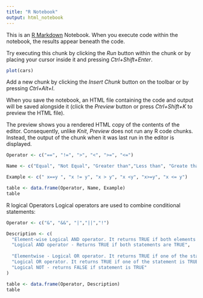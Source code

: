 ```yaml
---
title: "R Notebook"
output: html_notebook
---
```


This is an [R Markdown](http://rmarkdown.rstudio.com) Notebook. When you execute code within the notebook, the results appear beneath the code. 

Try executing this chunk by clicking the *Run* button within the chunk or by placing your cursor inside it and pressing *Ctrl+Shift+Enter*. 

```r
plot(cars)
```

Add a new chunk by clicking the *Insert Chunk* button on the toolbar or by pressing *Ctrl+Alt+I*.

When you save the notebook, an HTML file containing the code and output will be saved alongside it (click the *Preview* button or press *Ctrl+Shift+K* to preview the HTML file).

The preview shows you a rendered HTML copy of the contents of the editor. Consequently, unlike *Knit*, *Preview* does not run any R code chunks. Instead, the output of the chunk when it was last run in the editor is displayed.
```r
Operator <- c("==", "!=", ">", "<", ">=", "<=")

Name <- c("Equal", "Not Equal", "Greater than","Less than", "Greate than or equal to", "Less than or equal to")

Example <- c(" x==y ", "x != y", "x > y", "x <y", "x>=y", "x <= y")

table <- data.frame(Operator, Name, Example)
table
```
R logical Operators 
Logical operators are used to combine conditional statements: 

```r
Operator <- c("&", "&&", "|","||","!")

Description <- c(
  "Element-wise Logical AND operator. It returns TRUE if both elements are TRUE.",
  "Logical AND operator - Returns TRUE if both statements are TRUE", 
  
  "Elementwise - Logical OR operator. It returns TRUE if one of the statement is TRUE", 
  "Logical OR operator. It returns TRUE if one of the statement is TRUE", 
  "Logical NOT - returns FALSE if statement is TRUE"
)

table <- data.frame(Operator, Description)
table
```

